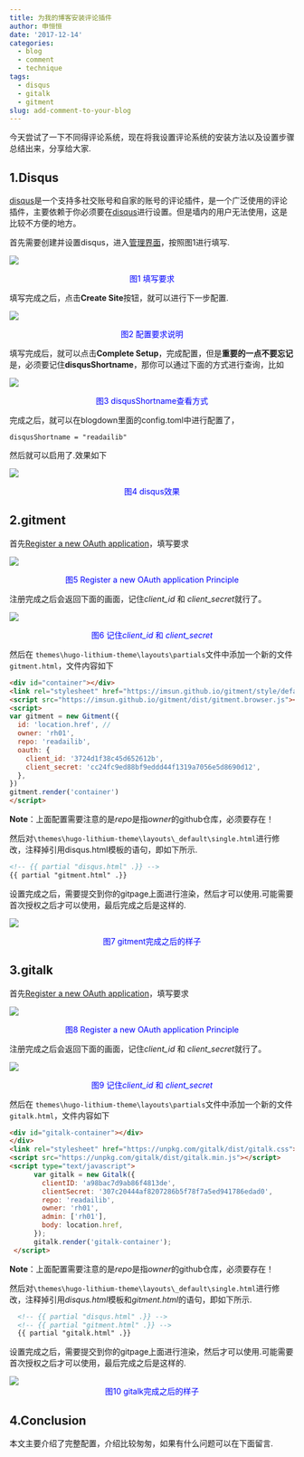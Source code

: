 ```yaml
---
title: 为我的博客安装评论插件
author: 申恒恒
date: '2017-12-14'
categories:
  - blog
  - comment
  - technique
tags:
  - disqus
  - gitalk
  - gitment
slug: add-comment-to-your-blog
---
```


今天尝试了一下不同得评论系统，现在将我设置评论系统的安装方法以及设置步骤总结出来，分享给大家.

## 1.Disqus

[disqus](https://disqus.com/)是一个支持多社交账号和自家的账号的评论插件，是一个广泛使用的评论插件，主要依赖于你必须要在[disqus](https://disqus.com/)进行设置。但是墙内的用户无法使用，这是比较不方便的地方。

首先需要创建并设置disqus，进入[管理界面](https://disqus.com/admin/create/)，按照图1进行填写.

![](http://olrs8j04a.bkt.clouddn.com/17-12-14/66883796.jpg)

<center style="color:blue">图1 填写要求</center>

填写完成之后，点击**Create Site**按钮，就可以进行下一步配置.

![](http://olrs8j04a.bkt.clouddn.com/17-12-14/13937873.jpg?imageView2/2/w/720)

<center style="color:blue">图2 配置要求说明</center>

填写完成后，就可以点击**Complete Setup**，完成配置，但是**重要的一点不要忘记**是，必须要记住**disqusShortname**，那你可以通过下面的方式进行查询，比如

![](http://olrs8j04a.bkt.clouddn.com/17-12-14/95916031.jpg?imageView2/2/w/720)

<center style="color:blue">图3 disqusShortname查看方式</center>

完成之后，就可以在blogdown里面的config.toml中进行配置了，

```YMAL
disqusShortname = "readailib"
```

然后就可以启用了.效果如下

![](http://olrs8j04a.bkt.clouddn.com/17-12-14/36517638.jpg?imageView2/2/w/720)

<center style="color:blue">图4 disqus效果</center>


## 2.gitment

首先[Register a new OAuth application](https://github.com/settings/applications/new)，填写要求

![](http://olrs8j04a.bkt.clouddn.com/17-12-14/65761478.jpg?imageView2/2/w/720)

<center style="color:blue">图5 Register a new OAuth application Principle</center>

注册完成之后会返回下面的画面，记住*client_id* 和 *client_secret*就行了。

![](http://olrs8j04a.bkt.clouddn.com/17-12-14/27006178.jpg?imageView2/2/w/720)

<center style="color:blue">图6 记住*client_id* 和 *client_secret*</center>


然后在 `themes\hugo-lithium-theme\layouts\partials`文件中添加一个新的文件`gitment.html`，文件内容如下

```html
<div id="container"></div>
<link rel="stylesheet" href="https://imsun.github.io/gitment/style/default.css">
<script src="https://imsun.github.io/gitment/dist/gitment.browser.js"></script>
<script>
var gitment = new Gitment({
  id: 'location.href', // 
  owner: 'rh01',
  repo: 'readailib',
  oauth: {
    client_id: '3724d1f38c45d652612b',
    client_secret: 'cc24fc9ed88bf9eddd44f1319a7056e5d8690d12',
  },
})
gitment.render('container')
</script>
```
**Note**：上面配置需要注意的是*repo*是指*owner*的github仓库，必须要存在！


然后对`\themes\hugo-lithium-theme\layouts\_default\single.html`进行修改，注释掉引用disqus.html模板的语句，即如下所示.

```html
<!-- {{ partial "disqus.html" .}} -->
{{ partial "gitment.html" .}}

```

设置完成之后，需要提交到你的gitpage上面进行渲染，然后才可以使用.可能需要首次授权之后才可以使用，最后完成之后是这样的.

![](http://olrs8j04a.bkt.clouddn.com/17-12-14/21477741.jpg?imageView2/2/w/720)

<center style="color:blue">图7 gitment完成之后的样子</center>

## 3.gitalk

首先[Register a new OAuth application](https://github.com/settings/applications/new)，填写要求

![](http://olrs8j04a.bkt.clouddn.com/17-12-14/65761478.jpg?imageView2/2/w/720)

<center style="color:blue">图8 Register a new OAuth application Principle</center>

注册完成之后会返回下面的画面，记住*client_id* 和 *client_secret*就行了。

![](http://olrs8j04a.bkt.clouddn.com/17-12-14/27006178.jpg?imageView2/2/w/720)

<center style="color:blue">图9 记住*client_id* 和 *client_secret*</center>


然后在 `themes\hugo-lithium-theme\layouts\partials`文件中添加一个新的文件`gitalk.html`，文件内容如下

```html
<div id="gitalk-container"></div>
</div>
<link rel="stylesheet" href="https://unpkg.com/gitalk/dist/gitalk.css">
<script src="https://unpkg.com/gitalk/dist/gitalk.min.js"></script>
<script type="text/javascript">
      var gitalk = new Gitalk({
        clientID: 'a98bac7d9ab86f4813de',
        clientSecret: '307c20444af8207286b5f78f7a5ed941786edad0',
        repo: 'readailib',
        owner: 'rh01',
        admin: ['rh01'],
        body: location.href,
      });
      gitalk.render('gitalk-container');
 </script>
```
**Note**：上面配置需要注意的是*repo*是指*owner*的github仓库，必须要存在！


然后对`\themes\hugo-lithium-theme\layouts\_default\single.html`进行修改，注释掉引用*disqus.html*模板和*gitment.html*的语句，即如下所示.

```html
  <!-- {{ partial "disqus.html" .}} -->
  <!-- {{ partial "gitment.html" .}} -->
  {{ partial "gitalk.html" .}}
```

设置完成之后，需要提交到你的gitpage上面进行渲染，然后才可以使用.可能需要首次授权之后才可以使用，最后完成之后是这样的.

![](http://olrs8j04a.bkt.clouddn.com/17-12-14/69406570.jpg)
<center style="color:blue">图10 gitalk完成之后的样子</center>

## 4.Conclusion

本文主要介绍了完整配置，介绍比较匆匆，如果有什么问题可以在下面留言.


